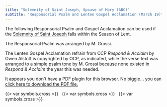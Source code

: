 ```yaml
---
title: "Solemnity of Saint Joseph, Spouse of Mary (ABC)"
subtitle: "Responsorial Psalm and Lenten Gospel Acclamation (March 19)"
---
```


::: {.red}
The following Responsorial Psalm and Gospel Acclamation can be used if the [Solemnity of Saint Joseph](../feasts/mar19-stjoseph.qmd) falls within the Season of Lent.

The Responsorial Psalm was arranged by M. Grossi.

The Lenten Gospel Acclamation refrain from OCP *Respond & Acclaim* by Owen Alstott is copyrighted by OCP, as indicated, while the verse text was arranged to a simple psalm tone by M. Grossi because none existed in *Respond & Acclaim* the year this was needed.
:::

```{=html}
<object data="saint-joseph-psalm-accl.pdf#toolbar=0&navpanes=0&scrollbar=0" type="application/pdf" width="100%" height="100%">
    <p>It appears you don't have a PDF plugin for this browser.
    No biggie... you can <a href="saint-joseph-psalm-accl.pdf">click here to download the PDF file.</a></p>
</object>
```

::: {.centered}
{{< var symbols.cross >}} &nbsp; {{< var symbols.cross >}} &nbsp; {{< var symbols.cross >}}
:::
